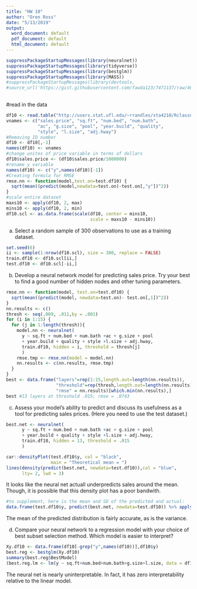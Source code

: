 ```yaml
---
title: "HW 10"
author: "Oren Ross"
date: "5/13/2019"
output:
  word_document: default
  pdf_document: default
  html_document: default
---
```


```r
suppressPackageStartupMessages(library(neuralnet))
suppressPackageStartupMessages(library(tidyverse))
suppressPackageStartupMessages(library(bestglm))
suppressPackageStartupMessages(library(MASS))
#suppressPackageStartupMessages(library(devtools,
#source_url('https://gist.githubusercontent.com/fawda123/7471137/raw/466c1474d0a505ff044412703516c34f1a4684a5/nnet_plot_update.r')))
 
```
#read in the data
```r

df10 <- read.table("http://users.stat.ufl.edu/~rrandles/sta4210/Rclassnotes/data/textdatasets/KutnerData/Appendix%20C%20Data%20Sets/APPENC07.txt")
vnames <- c("sales.price", "sq.ft", "num.bed", "num.bath", 
            "ac", "g.size", "pool", "year.build", "quality", 
            "style", "l.size", "adj.hway")
#Removing ID number
df10 <- df10[,-1]
names(df10) <- vnames
#change unites of price variable in terms of dollars
df10$sales.price <- (df10$sales.price/1000000)
#rename y variable
names(df10) <- c("y",names(df10)[-1])
#Creating formula for RMSE
rmse.nn <- function(model,test.on=test.df10) {
  sqrt(mean((predict(model,newdata=test.on)-test.on[,"y"])^2))
}
#scale entire dataset
maxs10 <- apply(df10, 2, max)
mins10 <- apply(df10, 2, min)
df10.scl <- as.data.frame(scale(df10, center = mins10, 
                                scale = maxs10 - mins10))
```


a) Select a random sample of 300 observations to use as a training dataset.

```r
set.seed(6)
ii <- sample(1:nrow(df10.scl), size = 300, replace = FALSE)
train.df10 <- df10.scl[ii,]
test.df10 <- df10.scl[-ii,]
```

b) Develop a neural network model for predicting sales price. Try your best to find a good number of hidden nodes and other tuning parameters.

```r
rmse.nn <- function(model, test.on=test.df10) {
  sqrt(mean((predict(model, newdata=test.on)- test.on[,1])^2))
}
nn.results <- c()
thresh <- seq(.009, .011,by = .001)
for (i in 1:15) {
  for (j in 1:length(thresh)){
    model.nn <- neuralnet(
      y ~ sq.ft + num.bed + num.bath +ac + g.size + pool
      + year.build + quality + style +l.size + adj.hway,
      train.df10, hidden = i, threshold = thresh[j]
      )
    rmse.tmp <- rmse.nn(model = model.nn)
    nn.results <- c(nn.results, rmse.tmp)
  }
}
best <- data.frame("layers"=rep(1:15,length.out=length(nn.results)),
                   "threshold"=rep(thresh,length.out=length(nn.results)),
                   "rmse" = nn.results)[which.min(nn.results),]
best #13 layers at threshold .015; rmse = .0743
```


c) Assess your model's ability to predict and discuss its usefulness as a tool for predicting sales prices. (Here you need to use the test dataset.)
```r
best.net <- neuralnet(
      y ~ sq.ft + num.bed + num.bath +ac + g.size + pool
      + year.build + quality + style +l.size + adj.hway,
      train.df10, hidden = 13, threshold = .015
      )

car::densityPlot(test.df10$y, col = "black",
                 main = "Theoretical mean = ")
lines(density(predict(best.net, newdata=test.df10)),col = "blue",
      lty= 2, lwd = 3)

```
It looks like the neural net actuall underpredicts sales around the mean. Though, it is possible that this density plot has a poor bandwith.
```r
#to supplement, here is the mean and SD of the predicted and actual:
data.frame(test.df10$y, predict(best.net, newdata=test.df10)) %>% apply(2, function(x) rbind(mean(x),sd(x)))
```
The mean of the predicted distribution is fairly accurate, as is the variance.

d) Compare your neural network to a regression model with your choice of best subset selection method. Which model is easier to interpret?

```r
Xy.df10 <- data.frame(df10[-grep("y",names(df10))],df10$y)
best.reg <- bestglm(Xy.df10)
summary(best.reg$BestModel)
(best.reg.lm <- lm(y ~ sq.ft+num.bed+num.bath+g.size+l.size, data = df10))
```

The neural net is nearly uninterpretable. In fact, it has zero interpretability relative to the linear model.

